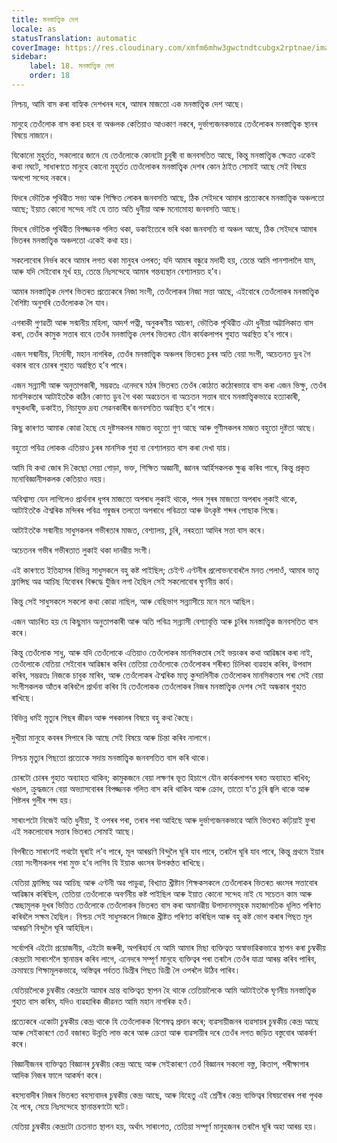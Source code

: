 ```yaml
---
title: মনস্তাত্ত্বিক দেশ
locale: as
statusTranslation: automatic
coverImage: https://res.cloudinary.com/xmfm6mhw3gwctndtcubgx2rptnae/image/upload/v1741354419/small_cover_la_gran_rebelion_28716e29d2.webp
sidebar:
    label: 18. মনস্তাত্ত্বিক দেশ
    order: 18
---
```

নিশ্চয়, আমি বাস কৰা বাহ্যিক দেশখনৰ দৰে, আমাৰ মাজতো এক মনস্তাত্ত্বিক দেশ আছে।

মানুহে তেওঁলোক বাস কৰা চহৰ বা অঞ্চলক কেতিয়াও আওকাণ নকৰে, দুৰ্ভাগ্যজনকভাৱে তেওঁলোকৰ মনস্তাত্ত্বিক স্থানৰ বিষয়ে নাজানে।

যিকোনো মুহূৰ্তত, সকলোৱে জানে যে তেওঁলোকে কোনটো চুবুৰী বা জনবসতিত আছে, কিন্তু মনস্তাত্ত্বিক ক্ষেত্ৰত একেই কথা নঘটে, সাধাৰণতে মানুহে কোনো মুহূৰ্তত তেওঁলোকৰ মনস্তাত্ত্বিক দেশৰ কোন ঠাইত সোমাই আছে সেই বিষয়ে অলপো সন্দেহ নকৰে।

যিদৰে ভৌতিক পৃথিৱীত সভ্য আৰু শিক্ষিত লোকৰ জনবসতি আছে, ঠিক সেইদৰে আমাৰ প্ৰত্যেকৰে মনস্তাত্ত্বিক অঞ্চলতো আছে; ইয়াত কোনো সন্দেহ নাই যে তাত অতি ধুনীয়া আৰু মনোমোহা জনবসতি আছে।

যিদৰে ভৌতিক পৃথিৱীত বিপজ্জনক গলিত থকা, ডকাইতেৰে ভৰি থকা জনবসতি বা অঞ্চল আছে, ঠিক সেইদৰে আমাৰ ভিতৰৰ মনস্তাত্ত্বিক অঞ্চলতো একেই কথা হয়।

সকলোবোৰ নিৰ্ভৰ কৰে আমাৰ লগত থকা মানুহৰ ওপৰত; যদি আমাৰ বন্ধুৱে মদাহী হয়, তেন্তে আমি পানশালালৈ যাম, আৰু যদি সেইবোৰ মূৰ্খ হয়, তেন্তে নিঃসন্দেহে আমাৰ গন্তব্যস্থান বেশ্যালয়ত হ’ব।

আমাৰ মনস্তাত্ত্বিক দেশৰ ভিতৰত প্ৰত্যেকৰে নিজা সংগী, তেওঁলোকৰ নিজা সত্তা আছে, এইবোৰে তেওঁলোকৰ মনস্তাত্ত্বিক বৈশিষ্ট্য অনুসৰি তেওঁলোকক লৈ যাব।

এগৰাকী গুণৱতী আৰু সন্মানীয় মহিলা, আদৰ্শ পত্নী, অনুকৰণীয় আচৰণ, ভৌতিক পৃথিৱীত এটা ধুনীয়া অট্টালিকাত বাস কৰা, তেওঁৰ কামুক সত্তাৰ বাবে তেওঁৰ মনস্তাত্ত্বিক দেশৰ ভিতৰত যৌন কাৰ্যকলাপৰ গুহাত অৱস্থিত হ’ব পাৰে।

এজন সন্মানীয়, নিৰ্দোষী, মহান নাগৰিক, তেওঁৰ মনস্তাত্ত্বিক অঞ্চলৰ ভিতৰত চুৰৰ অতি বেয়া সংগী, অচেতনত ডুব গৈ থকাৰ বাবে চোৰৰ গুহাত অৱস্থিত হ’ব পাৰে।

এজন সন্ন্যাসী আৰু অনুতাপকাৰী, সম্ভৱতঃ এনেদৰে মঠৰ ভিতৰত তেওঁৰ কোঠাত কঠোৰভাৱে বাস কৰা এজন ভিক্ষু, তেওঁৰ মানসিকতাৰ আটাইতকৈ কঠিন কোণত ডুব গৈ থকা অৱচেতন বা অচেতন সত্তাৰ বাবে মনস্তাত্ত্বিকভাৱে হত্যাকাৰী, বন্দুকধাৰী, ডকাইত, নিচাযুক্ত দ্ৰব্য সেৱনকাৰীৰ জনবসতিত অৱস্থিত হ’ব পাৰে।

কিছু কাৰণত আমাক কোৱা হৈছে যে দুষ্টসকলৰ মাজত বহুতো গুণ আছে আৰু গুণীসকলৰ মাজত বহুতো দুষ্টতা আছে।

বহুতো পবিত্ৰ লোকক এতিয়াও চুৰৰ মানসিক গুহা বা বেশ্যালয়ত বাস কৰা দেখা যায়।

আমি যি কথা জোৰ দি কৈছো সেয়া গোড়া, ভক্ত, শিক্ষিত অজ্ঞানী, জ্ঞানৰ আৰ্হিসকলক ক্ষুব্ধ কৰিব পাৰে, কিন্তু প্ৰকৃত মনোবিজ্ঞানীসকলক কেতিয়াও নহয়।

অবিশ্বাস্য যেন লাগিলেও প্ৰাৰ্থনাৰ ধূপৰ মাজতো অপৰাধ লুকাই থাকে, পদৰ সুৰৰ মাজতো অপৰাধ লুকাই থাকে, আটাইতকৈ ঐশ্বৰিক মন্দিৰৰ পবিত্ৰ গম্বুজৰ তলতো অপৰাধে পবিত্ৰতা আৰু উৎকৃষ্ট শব্দৰ পোছাক পিন্ধে।

আটাইতকৈ সন্মানীয় সাধুসকলৰ গভীৰতাৰ মাজত, বেশ্যালয়, চুৰি, নৰহত্যা আদিৰ সত্তা বাস কৰে।

অচেতনৰ গভীৰ গভীৰতাত লুকাই থকা দানৱীয় সংগী।

এই কাৰণতে ইতিহাসৰ বিভিন্ন সাধুসকলে বহু কষ্ট পাইছিল; চেইণ্ট এণ্টনীৰ প্ৰলোভনবোৰলৈ মনত পেলাওঁ, আমাৰ ভাতৃ ফ্ৰান্সিছ অৱ আচিছ যিবোৰৰ বিৰুদ্ধে যুঁজিব লগা হৈছিল সেই সকলোবোৰ ঘৃণনীয় কাৰ্য।

কিন্তু সেই সাধুসকলে সকলো কথা কোৱা নাছিল, আৰু বেছিভাগ সন্ন্যাসীয়ে মনে মনে আছিল।

এজন আচৰিত হয় যে কিছুমান অনুতাপকাৰী আৰু অতি পবিত্ৰ সন্ন্যাসী বেশ্যাবৃত্তি আৰু চুৰিৰ মনস্তাত্ত্বিক জনবসতিত বাস কৰে।

কিন্তু তেওঁলোক সাধু, আৰু যদি তেওঁলোকে এতিয়াও তেওঁলোকৰ মানসিকতাৰ সেই ভয়ংকৰ কথা আৱিষ্কাৰ কৰা নাই, তেওঁলোকে যেতিয়া সেইবোৰ আৱিষ্কাৰ কৰিব তেতিয়া তেওঁলোকে তেওঁলোকৰ শৰীৰত চিলিকা ব্যৱহাৰ কৰিব, উপবাস কৰিব, সম্ভৱতঃ নিজকে চাবুক মাৰিব, আৰু তেওঁলোকৰ ঐশ্বৰিক মাতৃ কুন্দালিনীক তেওঁলোকৰ মানসিকতাৰ পৰা সেই বেয়া সংগীসকলক আঁতৰ কৰিবলৈ প্ৰাৰ্থনা কৰিব যি তেওঁলোকক তেওঁলোকৰ নিজৰ মনস্তাত্ত্বিক দেশৰ সেই অন্ধকাৰ গুহাত ৰাখিছে।

বিভিন্ন ধৰ্মই মৃত্যুৰ পিছৰ জীৱন আৰু পৰকালৰ বিষয়ে বহু কথা কৈছে।

দুখীয়া মানুহে কবৰৰ সিপাৰে কি আছে সেই বিষয়ে আৰু চিন্তা কৰিব নালাগে।

নিশ্চয় মৃত্যুৰ পিছতো প্ৰত্যেকে সদায় মনস্তাত্ত্বিক জনবসতিত বাস কৰি থাকে।

চোৰটো চোৰৰ গুহাত অব্যাহত থাকিব; কামুকজনে বেয়া লক্ষণৰ ভূত হিচাপে যৌন কাৰ্যকলাপৰ ঘৰত অব্যাহত ৰাখিব; খঙাল, ক্ৰুদ্ধজনে বেয়া অভ্যাসবোৰৰ বিপজ্জনক গলিত বাস কৰি থাকিব আৰু ক্ৰোধ, তাতো য’ত চুৰি জ্বলি থাকে আৰু পিষ্টলৰ গুলীৰ শব্দ হয়।

সাৰাংশটো নিজেই অতি ধুনীয়া, ই ওপৰৰ পৰা, তৰাৰ পৰা আহিছে আৰু দুৰ্ভাগ্যজনকভাৱে আমি ভিতৰত কঢ়িয়াই ফুৰা এই সকলোবোৰ সত্তাৰ ভিতৰত সোমাই আছে।

বিপৰীতে সাৰাংশই পথটো ঘূৰাই ল’ব পাৰে, মূল আৰম্ভণি বিন্দুলৈ ঘূৰি যাব পাৰে, তৰালৈ ঘূৰি যাব পাৰে, কিন্তু প্ৰথমে ইয়াৰ বেয়া সংগীসকলৰ পৰা মুক্ত হ’ব লাগিব যি ইয়াক ধ্বংসৰ উপকণ্ঠত ৰাখিছে।

যেতিয়া ফ্ৰান্সিছ অৱ আচিছ আৰু এণ্টনী অৱ পাডুৱা, বিখ্যাত খ্ৰীষ্টান শিক্ষকসকলে তেওঁলোকৰ ভিতৰত ধ্বংসৰ সত্তাবোৰ আৱিষ্কাৰ কৰিছিল, তেতিয়া তেওঁলোকে অবৰ্ণনীয় কষ্ট পাইছিল আৰু ইয়াত কোনো সন্দেহ নাই যে সচেতন কাম আৰু স্বেচ্ছামূলক দুখৰ ভিত্তিত তেওঁলোকে তেওঁলোকৰ ভিতৰত বাস কৰা অমানৱীয় উপাদানসমূহক মহাজাগতিক ধূলিত পৰিণত কৰিবলৈ সক্ষম হৈছিল। নিশ্চয় সেই সাধুসকলে নিজকে খ্ৰীষ্টত পৰিণত কৰিছিল আৰু বহু কষ্ট ভোগ কৰাৰ পিছত মূল আৰম্ভণি বিন্দুলৈ ঘূৰি আহিছিল।

সৰ্বোপৰি এইটো প্ৰয়োজনীয়, এইটো জৰুৰী, অপৰিহাৰ্য যে আমি আমাৰ মিছা ব্যক্তিত্বত অস্বাভাৱিকভাৱে স্থাপন কৰা চুম্বকীয় কেন্দ্ৰটো সাৰাংশলৈ স্থানান্তৰ কৰিব লাগে, এনেদৰে সম্পূৰ্ণ মানুহে ব্যক্তিত্বৰ পৰা তৰালৈ তেওঁৰ যাত্ৰা আৰম্ভ কৰিব পাৰিব, ক্ৰমান্বয়ে শিক্ষামূলকভাৱে, অস্তিত্বৰ পৰ্বতত ডিগ্ৰীৰ পিছত ডিগ্ৰী লৈ ওপৰলৈ উঠিব পাৰিব।

যেতিয়ালৈকে চুম্বকীয় কেন্দ্ৰটো আমাৰ ভ্ৰান্ত ব্যক্তিত্বত স্থাপন হৈ থাকে তেতিয়ালৈকে আমি আটাইতকৈ ঘৃণনীয় মনস্তাত্ত্বিক গুহাত বাস কৰিম, যদিও ব্যৱহাৰিক জীৱনত আমি মহান নাগৰিক হওঁ।

প্ৰত্যেকৰে একোটা চুম্বকীয় কেন্দ্ৰ থাকে যি তেওঁলোকক বিশেষত্ব প্ৰদান কৰে; ব্যৱসায়ীজনৰ ব্যৱসায়ৰ চুম্বকীয় কেন্দ্ৰ আছে আৰু সেইকাৰণে তেওঁ বজাৰত উন্নতি লাভ কৰে আৰু ক্ৰেতা আৰু ব্যৱসায়ীৰ দৰে তেওঁৰ লগত জড়িত বস্তুবোৰ আকৰ্ষণ কৰে।

বিজ্ঞানীজনৰ ব্যক্তিত্বত বিজ্ঞানৰ চুম্বকীয় কেন্দ্ৰ আছে আৰু সেইকাৰণে তেওঁ বিজ্ঞানৰ সকলো বস্তু, কিতাপ, পৰীক্ষাগাৰ আদিক নিজৰ ফালে আকৰ্ষণ কৰে।

ৰহস্যবাদীৰ নিজৰ ভিতৰত ৰহস্যবাদৰ চুম্বকীয় কেন্দ্ৰ আছে, আৰু যিহেতু এই শ্ৰেণীৰ কেন্দ্ৰ ব্যক্তিত্বৰ বিষয়বোৰৰ পৰা পৃথক হৈ পৰে, সেয়ে নিঃসন্দেহে স্থানান্তৰণটো ঘটে।

যেতিয়া চুম্বকীয় কেন্দ্ৰটো চেতনাত স্থাপন হয়, অৰ্থাৎ সাৰাংশত, তেতিয়া সম্পূৰ্ণ মানুহজনৰ তৰালৈ ঘূৰি অহা আৰম্ভ হয়।

